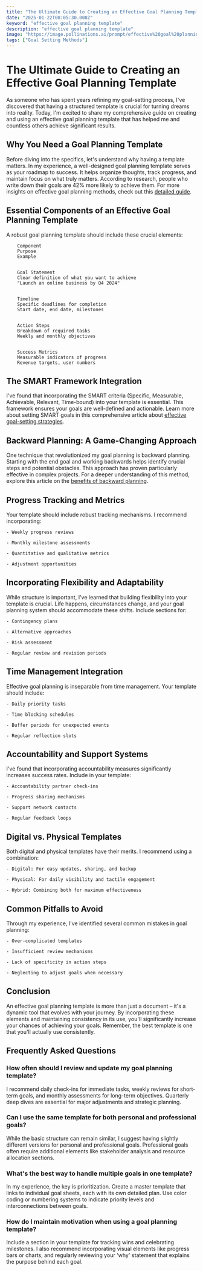 ```yaml
---
title: "The Ultimate Guide to Creating an Effective Goal Planning Template"
date: "2025-01-22T08:05:30.008Z"
keyword: "effective goal planning template"
description: "effective goal planning template"
image: "https://image.pollinations.ai/prompt/effective%20goal%20planning%20template%2C%20realistic%20photo%2C%20high%20quality%2C%204k?width=1024&height=1024&nologo=true"
tags: ["Goal Setting Methods"]
---
```


# The Ultimate Guide to Creating an Effective Goal Planning Template


As someone who has spent years refining my goal-setting process, I've discovered that having a structured template is crucial for turning dreams into reality. Today, I'm excited to share my comprehensive guide on creating and using an effective goal planning template that has helped me and countless others achieve significant results.



## Why You Need a Goal Planning Template


Before diving into the specifics, let's understand why having a template matters. In my experience, a well-designed goal planning template serves as your roadmap to success. It helps organize thoughts, track progress, and maintain focus on what truly matters. According to research, people who write down their goals are 42% more likely to achieve them. For more insights on effective goal planning methods, check out this [detailed guide](https://productivityprospect.com/blog/effective-goal-planning-methods/).



## Essential Components of an Effective Goal Planning Template


A robust goal planning template should include these crucial elements:




    
        Component
        Purpose
        Example
    
    
        Goal Statement
        Clear definition of what you want to achieve
        "Launch an online business by Q4 2024"
    
    
        Timeline
        Specific deadlines for completion
        Start date, end date, milestones
    
    
        Action Steps
        Breakdown of required tasks
        Weekly and monthly objectives
    
    
        Success Metrics
        Measurable indicators of progress
        Revenue targets, user numbers
    




## The SMART Framework Integration


I've found that incorporating the SMART criteria (Specific, Measurable, Achievable, Relevant, Time-bound) into your template is essential. This framework ensures your goals are well-defined and actionable. Learn more about setting SMART goals in this comprehensive article about [effective goal-setting strategies](https://productivityprospect.com/blog/effective-goal-setting-strategies-for-personal-growth/).



## Backward Planning: A Game-Changing Approach


One technique that revolutionized my goal planning is backward planning. Starting with the end goal and working backwards helps identify crucial steps and potential obstacles. This approach has proven particularly effective in complex projects. For a deeper understanding of this method, explore this article on the [benefits of backward planning](https://productivityprospect.com/blog/benefits-of-backward-planning-in-goal-achievement/).



## Progress Tracking and Metrics


Your template should include robust tracking mechanisms. I recommend incorporating:



    - Weekly progress reviews

    - Monthly milestone assessments

    - Quantitative and qualitative metrics

    - Adjustment opportunities



## Incorporating Flexibility and Adaptability


While structure is important, I've learned that building flexibility into your template is crucial. Life happens, circumstances change, and your goal planning system should accommodate these shifts. Include sections for:



    - Contingency plans

    - Alternative approaches

    - Risk assessment

    - Regular review and revision periods



## Time Management Integration


Effective goal planning is inseparable from time management. Your template should include:



    - Daily priority tasks

    - Time blocking schedules

    - Buffer periods for unexpected events

    - Regular reflection slots



## Accountability and Support Systems


I've found that incorporating accountability measures significantly increases success rates. Include in your template:



    - Accountability partner check-ins

    - Progress sharing mechanisms

    - Support network contacts

    - Regular feedback loops



## Digital vs. Physical Templates


Both digital and physical templates have their merits. I recommend using a combination:



    - Digital: For easy updates, sharing, and backup

    - Physical: For daily visibility and tactile engagement

    - Hybrid: Combining both for maximum effectiveness



## Common Pitfalls to Avoid


Through my experience, I've identified several common mistakes in goal planning:



    - Over-complicated templates

    - Insufficient review mechanisms

    - Lack of specificity in action steps

    - Neglecting to adjust goals when necessary



## Conclusion


An effective goal planning template is more than just a document – it's a dynamic tool that evolves with your journey. By incorporating these elements and maintaining consistency in its use, you'll significantly increase your chances of achieving your goals. Remember, the best template is one that you'll actually use consistently.



## Frequently Asked Questions


### How often should I review and update my goal planning template?

I recommend daily check-ins for immediate tasks, weekly reviews for short-term goals, and monthly assessments for long-term objectives. Quarterly deep dives are essential for major adjustments and strategic planning.



### Can I use the same template for both personal and professional goals?

While the basic structure can remain similar, I suggest having slightly different versions for personal and professional goals. Professional goals often require additional elements like stakeholder analysis and resource allocation sections.



### What's the best way to handle multiple goals in one template?

In my experience, the key is prioritization. Create a master template that links to individual goal sheets, each with its own detailed plan. Use color coding or numbering systems to indicate priority levels and interconnections between goals.



### How do I maintain motivation when using a goal planning template?

Include a section in your template for tracking wins and celebrating milestones. I also recommend incorporating visual elements like progress bars or charts, and regularly reviewing your 'why' statement that explains the purpose behind each goal.

